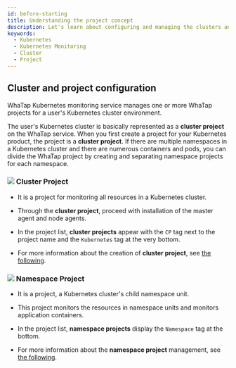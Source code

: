 ```yaml
---
id: before-starting
title: Understanding the project concept
description: Let's learn about configuring and managing the clusters and namespace projects in Kubernetes.
keywords:
  - Kubernetes
  - Kubernetes Monitoring
  - Cluster
  - Project
---
```


## Cluster and project configuration

WhaTap Kubernetes monitoring service manages one or more WhaTap projects for a user's Kubernetes cluster environment.

The user's Kubernetes cluster is basically represented as a **cluster project** on the WhaTap service. When you first create a project for your Kubernetes product, the project is a **cluster project**. If there are multiple namespaces in a Kubernetes cluster and there are numerous containers and pods, you can divide the WhaTap project by creating and separating namespace projects for each namespace.

<ImgLang img='k8s-kuber-namespace.png' desc='Kubernetes Project' />

### ![](/img/number-01.png) Cluster Project

- It is a project for monitoring all resources in a Kubernetes cluster.

- Through the **cluster project**, proceed with installation of the master agent and node agents.

- In the project list, **cluster projects** appear with the `CP` tag next to the project name and the `Kubernetes` tag at the very bottom.

- For more information about the creation of **cluster project**, see [the following](install#create-project).

### ![](/img/number-02.png) Namespace Project

- It is a project, a Kubernetes cluster's child namespace unit.

- This project monitors the resources in namespace units and monitors application containers.

- In the project list, **namespace projects** display the `Namespace` tag at the bottom.

- For more information about the **namespace project** management, see [the following](namespace).
